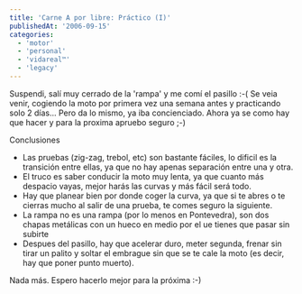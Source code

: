 ```yaml
---
title: 'Carne A por libre: Práctico (I)'
publishedAt: '2006-09-15'
categories:
  - 'motor'
  - 'personal'
  - 'vidareal™'
  - 'legacy'
---
```


Suspendi, salí muy cerrado de la 'rampa' y me comí el pasillo :-( Se veia venir, cogiendo la moto por primera vez una semana antes y practicando solo 2 días... Pero da lo mismo, ya iba concienciado. Ahora ya se como hay que hacer y para la proxima apruebo seguro ;-)

Conclusiones

- Las pruebas (zig-zag, trebol, etc) son bastante fáciles, lo dificil es la transición entre ellas, ya que no hay apenas separación entre una y otra.
- El truco es saber conducir la moto muy lenta, ya que cuanto más despacio vayas, mejor harás las curvas y más fácil será todo.
- Hay que planear bien por donde coger la curva, ya que si te abres o te cierras mucho al salir de una prueba, te comes seguro la siguiente.
- La rampa no es una rampa (por lo menos en Pontevedra), son dos chapas metálicas con un hueco en medio por el ue tienes que pasar sin subirte
- Despues del pasillo, hay que acelerar duro, meter segunda, frenar sin tirar un palito y soltar el embrague sin que se te cale la moto (es decir, hay que poner punto muerto).

Nada más. Espero hacerlo mejor para la próxima :-)
